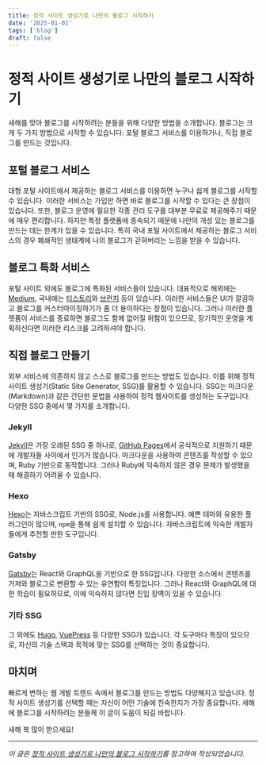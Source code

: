 ```yaml
---
title: 정적 사이트 생성기로 나만의 블로그 시작하기
date: '2025-01-01'
tags: ['blog']
draft: false
---
```


# 정적 사이트 생성기로 나만의 블로그 시작하기

새해를 맞아 블로그를 시작하려는 분들을 위해 다양한 방법을 소개합니다. 블로그는 크게 두 가지 방법으로 시작할 수 있습니다: 포털 블로그 서비스를 이용하거나, 직접 블로그를 만드는 것입니다.

## 포털 블로그 서비스

대형 포털 사이트에서 제공하는 블로그 서비스를 이용하면 누구나 쉽게 블로그를 시작할 수 있습니다. 이러한 서비스는 가입만 하면 바로 블로그를 시작할 수 있다는 큰 장점이 있습니다. 또한, 블로그 운영에 필요한 각종 관리 도구를 대부분 무료로 제공해주기 때문에 매우 편리합니다. 하지만 특정 플랫폼에 종속되기 때문에 나만의 개성 있는 블로그를 만드는 데는 한계가 있을 수 있습니다. 특히 국내 포털 사이트에서 제공하는 블로그 서비스의 경우 폐쇄적인 생태계에 나의 블로그가 갇혀버리는 느낌을 받을 수 있습니다.

## 블로그 특화 서비스

포털 사이트 외에도 블로그에 특화된 서비스들이 있습니다. 대표적으로 해외에는 [Medium](https://medium.com), 국내에는 [티스토리](https://www.tistory.com)와 [브런치](https://brunch.co.kr) 등이 있습니다. 이러한 서비스들은 UI가 깔끔하고 블로그를 커스터마이징하기가 좀 더 용이하다는 장점이 있습니다. 그러나 이러한 플랫폼이 서비스를 종료하면 블로그도 함께 없어질 위험이 있으므로, 장기적인 운영을 계획하신다면 이러한 리스크를 고려하셔야 합니다.

## 직접 블로그 만들기

외부 서비스에 의존하지 않고 스스로 블로그를 만드는 방법도 있습니다. 이를 위해 정적 사이트 생성기(Static Site Generator, SSG)를 활용할 수 있습니다. SSG는 마크다운(Markdown)과 같은 간단한 문법을 사용하여 정적 웹사이트를 생성하는 도구입니다. 다양한 SSG 중에서 몇 가지를 소개합니다.

### Jekyll

[Jekyll](https://jekyllrb.com)은 가장 오래된 SSG 중 하나로, [GitHub Pages](https://pages.github.com)에서 공식적으로 지원하기 때문에 개발자들 사이에서 인기가 많습니다. 마크다운을 사용하여 콘텐츠를 작성할 수 있으며, Ruby 기반으로 동작합니다. 그러나 Ruby에 익숙하지 않은 경우 문제가 발생했을 때 해결하기 어려울 수 있습니다.

### Hexo

[Hexo](https://hexo.io)는 자바스크립트 기반의 SSG로, Node.js를 사용합니다. 예쁜 테마와 유용한 플러그인이 많으며, `npm`을 통해 쉽게 설치할 수 있습니다. 자바스크립트에 익숙한 개발자들에게 추천할 만한 도구입니다.

### Gatsby

[Gatsby](https://www.gatsbyjs.com)는 React와 GraphQL을 기반으로 한 SSG입니다. 다양한 소스에서 콘텐츠를 가져와 블로그로 변환할 수 있는 유연함이 특징입니다. 그러나 React와 GraphQL에 대한 학습이 필요하므로, 이에 익숙하지 않다면 진입 장벽이 있을 수 있습니다.

### 기타 SSG

그 외에도 [Hugo](https://gohugo.io), [VuePress](https://vuepress.vuejs.org) 등 다양한 SSG가 있습니다. 각 도구마다 특징이 있으므로, 자신의 기술 스택과 목적에 맞는 SSG를 선택하는 것이 중요합니다.

## 마치며

빠르게 변하는 웹 개발 트렌드 속에서 블로그를 만드는 방법도 다양해지고 있습니다. 정적 사이트 생성기를 선택할 때는 자신이 어떤 기술에 친숙한지가 가장 중요합니다. 새해에 블로그를 시작하려는 분들께 이 글이 도움이 되길 바랍니다.

새해 복 많이 받으세요!

---

*이 글은 [정적 사이트 생성기로 나만의 블로그 시작하기](https://www.daleseo.com/ssg-for-blogging/)를 참고하여 작성되었습니다.* 